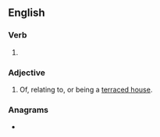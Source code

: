 ==English==

===Verb===
{{head|en|verb form}}

# {{en-past of|terrace}}

===Adjective===
{{en-adj|-}}

# Of, relating to, or being a [[terraced house]].

===Anagrams===
* {{anagrams|en|a=acdeerrt|arrected|cratered|recrated|retraced}}